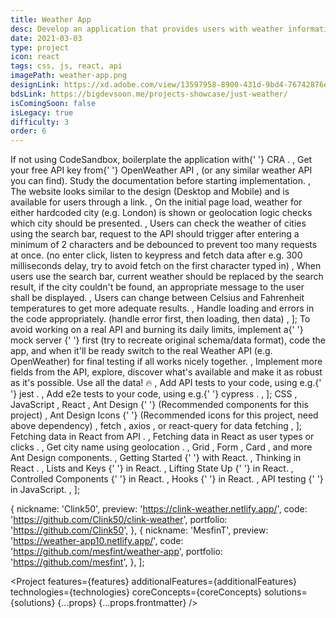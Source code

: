 ```yaml
---
title: Weather App
desc: Develop an application that provides users with weather information.
date: 2021-03-03
type: project
icon: react
tags: css, js, react, api
imagePath: weather-app.png
designLink: https://xd.adobe.com/view/13597958-8900-431d-9bd4-76742876eb9d-460a/
bdsLink: https://bigdevsoon.me/projects-showcase/just-weather/
isComingSoon: false
isLegacy: true
difficulty: 3
order: 6
---
```




  <Text size="small">
    If not using CodeSandbox, boilerplate the application with{' '}
    <Link
      size="small"
      href="https://reactjs.org/docs/create-a-new-react-app.html"
    >
      CRA
    </Link>
    .
  </Text>,
  <Text size="small">
    Get your free API key from{' '}
    <Link size="small" href="https://openweathermap.org/appid">
      OpenWeather API
    </Link>
    , (or any similar weather API you can find). Study the <Link
      href="https://openweathermap.org/api"
      size="small"
    >
      documentation
    </Link> before starting implementation.
  </Text>,
  <Text size="small">
    The website looks similar to the design (Desktop and Mobile) and is
    available for users through a link.
  </Text>,
  <Text size="small">
    On the initial page load, weather for either hardcoded city (e.g. London) is
    shown or geolocation logic checks which city should be presented.
  </Text>,
  <Text size="small">
    Users can check the weather of cities using the search bar, request to the
    API should trigger after entering a minimum of 2 characters and be debounced
    to prevent too many requests at once. (no enter click, listen to keypress
    and fetch data after e.g. 300 milliseconds delay, try to avoid fetch on the
    first character typed in)
  </Text>,
  <Text size="small">
    When users use the search bar, current weather should be replaced by the
    search result, if the city couldn't be found, an appropriate message to the
    user shall be displayed.
  </Text>,
  <Text size="small">
    Users can change between Celsius and Fahrenheit temperatures to get more
    adequate results.
  </Text>,
  <Text size="small">
    Handle loading and errors in the code appropriately. (handle error first,
    then loading, then data)
  </Text>,
];

  <Text size="small">
    To avoid working on a real API and burning its daily limits, implement a{' '}
    <Link href="https://github.com/typicode/json-server" size="small">
      mock server
    </Link>{' '}
    first (try to recreate original schema/data format), code the app, and when
    it'll be ready switch to the real Weather API (e.g. OpenWeather) for final
    testing if all works nicely together.
  </Text>,
  <Text size="small">
    Implement more fields from the API, explore, discover what's available and
    make it as robust as it's possible. Use all the data! 🔥
  </Text>,
  <Text size="small">
    Add API tests to your code, using e.g.{' '}
    <Link size="small" href="https://jestjs.io/">
      jest
    </Link>
    .
  </Text>,
  <Text size="small">
    Add e2e tests to your code, using e.g.{' '}
    <Link size="small" href="https://www.cypress.io/">
      cypress
    </Link>
    .
  </Text>,
];

  <Text size="small">
    <Link size="small" href="https://www.w3schools.com/css/">
      CSS
    </Link>
  </Text>,
  <Text size="small">
    <Link size="small" href="https://javascript.info/">
      JavaScript
    </Link>
  </Text>,
  <Text size="small">
    <Link size="small" href="https://reactjs.org/">
      React
    </Link>
  </Text>,
  <Text size="small">
    <Link size="small" href="https://ant.design/">
      Ant Design
    </Link>{' '}
    (Recommended components for this project)
  </Text>,
  <Text size="small">
    <Link size="small" href="https://ant.design/components/icon/">
      Ant Design Icons
    </Link>{' '}
    (Recommended icons for this project, need above dependency)
  </Text>,
  <Text size="small">
    <Link
      size="small"
      href="https://developer.mozilla.org/en-US/docs/Web/API/Fetch_API/Using_Fetch"
    >
      fetch
    </Link>
    , <Link size="small" href="https://github.com/axios/axios">
      axios
    </Link>, or <Link
      size="small"
      href="https://github.com/tannerlinsley/react-query"
    >
      react-query
    </Link> for data fetching
  </Text>,
];

  <Text size="small">
    <GatsbyLink to="/blog/how-to-fetch-data-in-react-using-pokeapi/">
      Fetching data in React from API
    </GatsbyLink>
    .
  </Text>,
  <Text size="small">
    <GatsbyLink to="/blog/fetch-data-in-react-as-user-types-or-clicks/">
      Fetching data in React as user types or clicks
    </GatsbyLink>
    .
  </Text>,
  <Text size="small">
    <Link
      size="small"
      href="https://stackoverflow.com/questions/6797569/get-city-name-using-geolocation"
    >
      Get city name using geolocation
    </Link>
    .
  </Text>,
  <Text size="small">
    <Link size="small" href="https://ant.design/components/grid/#header">
      Grid
    </Link>
    , <Link size="small" href="https://ant.design/components/form/#header">
      Form
    </Link>, <Link
      size="small"
      href="https://ant.design/components/card/#header"
    >
      Card
    </Link>, and more Ant Design components.
  </Text>,
  <Text size="small">
    <Link size="small" href="https://reactjs.org/docs/getting-started.html">
      Getting Started
    </Link>{' '}
    with React.
  </Text>,
  <Text size="small">
    <Link size="small" href="https://reactjs.org/docs/thinking-in-react.html">
      Thinking in React
    </Link>
    .
  </Text>,
  <Text size="small">
    <Link size="small" href="https://reactjs.org/docs/lists-and-keys.html">
      Lists and Keys
    </Link>{' '}
    in React.
  </Text>,
  <Text size="small">
    <Link size="small" href="https://reactjs.org/docs/lifting-state-up.html">
      Lifting State Up
    </Link>{' '}
    in React.
  </Text>,
  <Text size="small">
    <Link
      size="small"
      href="https://reactjs.org/docs/forms.html#controlled-components"
    >
      Controlled Components
    </Link>{' '}
    in React.
  </Text>,
  <Text size="small">
    <Link size="small" href="https://reactjs.org/docs/hooks-intro.html">
      Hooks
    </Link>{' '}
    in React.
  </Text>,
  <Text size="small">
    <Link
      size="small"
      href="https://hackernoon.com/api-testing-with-jest-d1ab74005c0a"
    >
      API testing
    </Link>{' '}
    in JavaScript.
  </Text>,
];

  {
    nickname: 'Clink50',
    preview: 'https://clink-weather.netlify.app/',
    code: 'https://github.com/Clink50/clink-weather',
    portfolio: 'https://github.com/Clink50',
  },
  {
    nickname: 'MesfinT',
    preview: 'https://weather-app10.netlify.app/',
    code: 'https://github.com/mesfint/weather-app',
    portfolio: 'https://github.com/mesfint',
  },
];

<Project
  features={features}
  additionalFeatures={additionalFeatures}
  technologies={technologies}
  coreConcepts={coreConcepts}
  solutions={solutions}
  {...props}
  {...props.frontmatter}
/>
